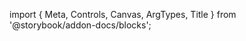 ﻿import { Meta, Controls, Canvas, ArgTypes, Title } from '@storybook/addon-docs/blocks';

<Meta of={OtpFieldStories}/>
<Title/>
<Canvas of={OtpFieldStories.Default} layout={"centered"} sourceState={"none"} withToolbar={true}/>
<Controls/>

## Components
### OtpField
<ArgTypes of={OtpFieldStories}/>

### OtpFieldInput
<ArgTypes of={OtpFieldInputStories}/>

### OtpFieldGroup
<ArgTypes of={OtpFieldGroupStories}/>

### OtpFieldSlot
<ArgTypes of={OtpFieldSlotStories}/>

### OtpFieldSeparator
<ArgTypes of={OtpFieldSeparatorStories}/>
